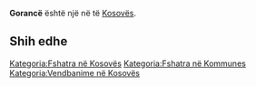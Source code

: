 {{Fshat në 
 | Emri                = Gorancë
 | EmriAlt                = 
 | NAME_SHORT_FORM=      
 | NAME_GENERIC=      
 | NAME_SORT_NAME_RO=      GORANCE
 | FULL_NAME_RO = Gorancë
 | FULL_NAME_ND_RO=Gorance
 | SORT_NAME_RG=GORANCE
 | FULL_NAME_RG=Gorancë
 | FULL_NAME_ND_RG=Gorance
 | SRP_NAME_SHORT_FORM=      
 | SRP_NAME_GENERIC=      
 | SRP_NAME_SORT_NAME_RO=      
 | SRP_FULL_NAME_RO = 
 | SRP_FULL_NAME_ND_RO=
 | SRP_SORT_NAME_RG=
 | SRP_FULL_NAME_RG=
 | SRP_FULL_NAME_ND_RG=
 | Emri (Rasa dhanore) = 
 | Figura              = 
 | Shteti              = Kosovo
 | Komuna              = 
 | Kodi postar         = 
 | Sipërfaqja          = 

 | Popullsia           = 

 | Regj. i popullsisë  = 
 | Dend. e popullsisë  = 
 | Faqja zyrtare       = 
 <!--- Koordinatat ----> 
 | Gjerësia            = 42.141389
 | Gjatësia            = 21.233333
 | Lartësia            = 
}}
'''Gorancë''' është një [[]] në [[]] të [[Kosovës]].

<!-- == Gjeografia == -->
<!-- == Historia == -->
<!-- == Demografia == -->
== Shih edhe ==
{{Komuna }}
{{Kosovo-Administrata-Cung}}

[[Kategoria:Fshatra në Kosovës]]
[[Kategoria:Fshatra në Kommunes ]]
[[Kategoria:Vendbanime në Kosovës]]